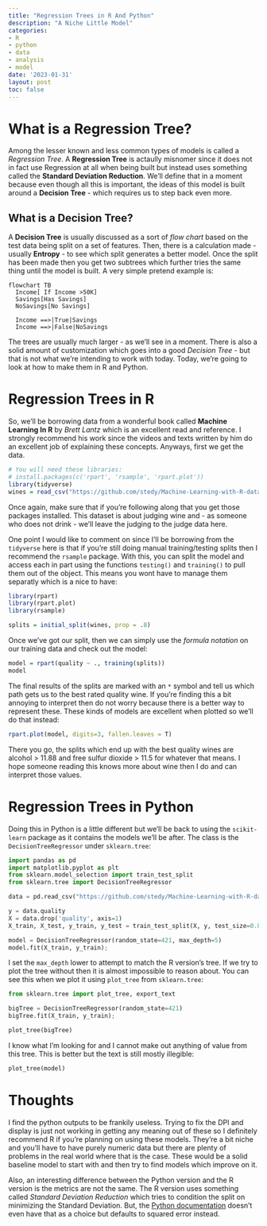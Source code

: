 ```yaml
---
title: "Regression Trees in R And Python"
description: "A Niche Little Model"
categories:
- R
- python
- data
- analysis
- model
date: '2023-01-31'
layout: post
toc: false
---
```


# What is a Regression Tree?
Among the lesser known and less common types of models is called a *Regression Tree*. A **Regression Tree** is actaully misnomer since it does not in fact use Regression at all when being built but instead uses something called the **Standard Deviation Reduction**. We'll define that in a moment because even though all this is important, the ideas of this model is built around a **Decision Tree** - which requires us to step back even more.

## What is a Decision Tree?
A **Decision Tree** is usually discussed as a sort of *flow chart* based on the test data being split on a set of features. Then, there is a calculation made - usually **Entropy** - to see which split generates a better model. Once the split has been made then you get two subtrees which further tries the same thing until the model is built. A very simple pretend example is:
```mermaid
flowchart TB
  Income[ If Income >50K]
  Savings[Has Savings]
  NoSavings[No Savings]

  Income ==>|True|Savings
  Income ==>|False|NoSavings
```
The trees are usually much larger - as we'll see in a moment. There is also a solid amount of customization which goes into a good *Decision Tree* - but that is not what we're intending to work with today. Today, we're going to look at how to make them in R and Python.


# Regression Trees in R
So, we'll be borrowing data from a wonderful book called **Machine Learning In R** by *Brett Lantz* which is an excellent read and reference. I strongly recommend his work since the videos and texts written by him do an excellent job of explaining these concepts. Anyways, first we get the data.
```r
# You will need these libraries:
# install.packages(c('rpart', 'rsample', 'rpart.plot'))
library(tidyverse)
wines = read_csv("https://github.com/stedy/Machine-Learning-with-R-datasets/raw/master/whitewines.csv");
```
Once again, make sure that if you're following along that you get those packages installed. This dataset is about judging wine and - as someone who does not drink - we'll leave the judging to the judge data here.

One point I would like to comment on since I'll be borrowing from the `tidyverse` here is that if you're still doing manual training/testing splits then I recommend the `rsample` package. With this, you can split the model and access each in part using the functions `testing()` and `training()` to pull them out of the object. This means you wont have to manage them separatly which is a nice to have:
```r
library(rpart)
library(rpart.plot)
library(rsample)

splits = initial_split(wines, prop = .8)
```
Once we've got our split, then we can simply use the *formula notation* on our training data and check out the model:
```r
model = rpart(quality ~ ., training(splits))
model
```
The final results of the splits are marked with an `*` symbol and tell us which path gets us to the best rated quality wine. If you're finding this a bit annoying to interpret then do not worry because there is a better way to represent these. These kinds of models are excellent when plotted so we'll do that instead:
```r
rpart.plot(model, digits=3, fallen.leaves = T)
```
There you go, the splits which end up with the best quality wines are alcohol > 11.88 and free sulfur dioxide > 11.5 for whatever that means. I hope someone reading this knows more about wine then I do and can interpret those values.

# Regression Trees in Python
Doing this in Python is a little different but we'll be back to using the `scikit-learn` package as it contains the models we'll be after. The class is the `DecisionTreeRegressor` under `sklearn.tree`:

```python
import pandas as pd
import matplotlib.pyplot as plt
from sklearn.model_selection import train_test_split
from sklearn.tree import DecisionTreeRegressor

data = pd.read_csv("https://github.com/stedy/Machine-Learning-with-R-datasets/raw/master/whitewines.csv")

y = data.quality
X = data.drop('quality', axis=1)
X_train, X_test, y_train, y_test = train_test_split(X, y, test_size=0.8, random_state=421)

model = DecisionTreeRegressor(random_state=421, max_depth=5)
model.fit(X_train, y_train);
```
 I set the `max_depth` lower to attempt to match the R version's tree. If we try to plot the tree without then it is almost impossible to reason about. You can see this when we plot it using `plot_tree` from `sklearn.tree`:
```python
from sklearn.tree import plot_tree, export_text

bigTree = DecisionTreeRegressor(random_state=421)
bigTree.fit(X_train, y_train);

plot_tree(bigTree)
```

I know what I'm looking for and I cannot make out anything of value from this tree. This is better but the text is still mostly illegible:
```python
plot_tree(model)
```

# Thoughts
I find the python outputs to be frankily useless. Trying to fix the DPI and display is just not working in getting any meaning out of these so I definitely recommend R if you're planning on using these models. They're a bit niche and you'll have to have purely numeric data but there are plenty of problems  in the real world where that is the case. These would be a solid baseline model to start with and then try to find models which improve on it.

Also, an interesting difference between the Python version and the R version is the metrics are not the same. The R version uses something called *Standard Deviation Reduction* which tries to condition the split on minimizing the Standard Deviation. But, the [Python documentation](https://scikit-learn.org/stable/modules/generated/sklearn.tree.DecisionTreeRegressor.html#sklearn.tree.DecisionTreeRegressor) doesn't even have that as a choice but defaults to squared error instead.